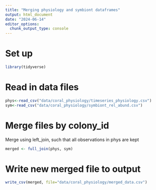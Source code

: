```yaml
---
title: "Merging physiology and symbiont dataframes"
output: html_document
date: "2024-06-14"
editor_options: 
  chunk_output_type: console
---
```


# Set up 

```r
library(tidyverse)
```

# Read in data files 

```r
phys<-read_csv("data/coral_physiology/timeseries_physiology.csv")
sym<-read_csv("data/coral_physiology/symbiont_rel_abund.csv")
```

# Merge files by colony_id

Merge using left_join, such that all observations in phys are kept 

```r
merged <- full_join(phys, sym)
```

# Write new merged file to output 

```r
write_csv(merged, file="data/coral_physiology/merged_data.csv")
```

